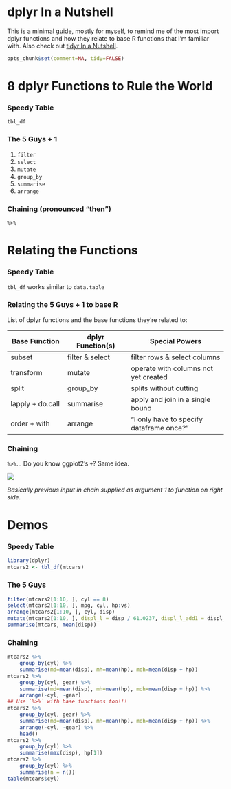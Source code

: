 dplyr In a Nutshell
===

This is a minimal guide, mostly for myself, to remind me of the most import dplyr functions and how they relate to base R functions that I'm familiar with. Also check out [tidyr In a Nutshell](https://github.com/trinker/tidyr_in_a_nutshell).

```r
opts_chunk$set(comment=NA, tidy=FALSE)
```

# 8 dplyr Functions to Rule the World

### Speedy Table

`tbl_df`


### The 5 Guys + 1

1. `filter`
2. `select`
3. `mutate`
4. `group_by`
5. `summarise`
6. `arrange`

### Chaining (pronounced "then")

`%>%`

# Relating the Functions

### Speedy Table 

`tbl_df` works similar to `data.table` 

### Relating the 5 Guys + 1 to base R

List of dplyr functions and the base functions they're related to:

Base Function    | dplyr Function(s) | Special Powers
-----------------|-------------------|-----------------------------
subset           |  filter & select  | filter rows & select columns
transform        |  mutate           | operate with columns not yet created
split            |  group_by         | splits without cutting
lapply + do.call |  summarise        | apply and join in a single bound
order + with     |  arrange          | "I only have to specify dataframe once?"

### Chaining

`%>%`... Do you know ggplot2's `+`?  Same idea.  

![](chain.png)

*Basically previous input in chain supplied as argument 1 to function on right side.*

# Demos
### Speedy Table
```r
library(dplyr)
mtcars2 <- tbl_df(mtcars)
```

### The 5 Guys
```r
filter(mtcars2[1:10, ], cyl == 8)
select(mtcars2[1:10, ], mpg, cyl, hp:vs)
arrange(mtcars2[1:10, ], cyl, disp)
mutate(mtcars2[1:10, ], displ_l = disp / 61.0237, displ_l_add1 = displ_l + 1)
summarise(mtcars, mean(disp))
```

### Chaining

```r
mtcars2 %>%
    group_by(cyl) %>%
    summarise(md=mean(disp), mh=mean(hp), mdh=mean(disp + hp))
mtcars2 %>%
    group_by(cyl, gear) %>%
    summarise(md=mean(disp), mh=mean(hp), mdh=mean(disp + hp)) %>%
    arrange(-cyl, -gear)
## Use `%>%` with base functions too!!!
mtcars2 %>%
    group_by(cyl, gear) %>%
    summarise(md=mean(disp), mh=mean(hp), mdh=mean(disp + hp)) %>%
    arrange(-cyl, -gear) %>%
	head()
mtcars2 %>%
    group_by(cyl) %>%
    summarise(max(disp), hp[1])
mtcars2 %>%
    group_by(cyl) %>%
    summarise(n = n()) 
table(mtcars$cyl) 
```


